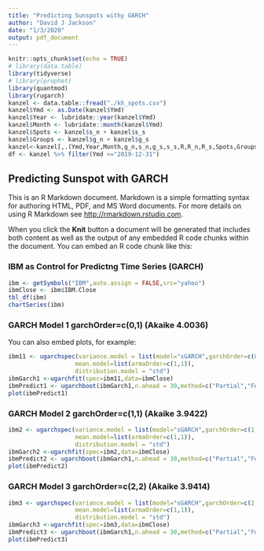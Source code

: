 ---
title: "Predicting Sunspots withy GARCH"
author: "David J Jackson"
date: "1/3/2020"
output: pdf_document
---

```{r setup, include=FALSE}
knitr::opts_chunk$set(echo = TRUE)
# library(data.table)
library(tidyverse)
# library(prophet)
library(quantmod)
library(rugarch)
kanzel <- data.table::fread("./kh_spots.csv")
kanzel$Ymd <- as.Date(kanzel$Ymd)
kanzel$Year <- lubridate::year(kanzel$Ymd)
kanzel$Month <- lubridate::month(kanzel$Ymd)
kanzel$Spots <- kanzel$s_n + kanzel$s_s
kanzel$Groups <- kanzel$g_n + kanzel$g_s
kanzel<-kanzel[,.(Ymd,Year,Month,g_n,s_n,g_s,s_s,R,R_n,R_s,Spots,Groups)]
df <- kanzel %>% filter(Ymd <="2019-12-31")

```

## Predicting Sunspot with GARCH

This is an R Markdown document. Markdown is a simple formatting syntax for authoring HTML, PDF, and MS Word documents. For more details on using R Markdown see <http://rmarkdown.rstudio.com>.

When you click the **Knit** button a document will be generated that includes both content as well as the output of any embedded R code chunks within the document. You can embed an R code chunk like this:

### IBM as Control for Predictng Time Series (GARCH)
```{r ibm,echo=FALSE}
ibm <- getSymbols("IBM",auto.assign = FALSE,src="yahoo")
ibmClose <- ibm$IBM.Close
tbl_df(ibm)
chartSeries(ibm)
```

### GARCH Model 1 garchOrder=c(0,1) (Akaike  4.0036)
 
You can also embed plots, for example:

```{r pressure,model1, echo=FALSE}
ibm11 <- ugarchspec(variance.model = list(model="sGARCH",garchOrder=c(0,1)),
                   mean.model=list(armaOrder=c(1,1)),
                   distribution.model = "std")
ibmGarch1 <-ugarchfit(spec=ibm11,data=ibmClose)
ibmPredict1 <- ugarchboot(ibmGarch1,n.ahead = 30,method=c("Partial","Full")[1])
plot(ibmPredict1)
```

### GARCH Model 2 garchOrder=c(1,1) (Akaike 3.9422)

```{r pressure,model2, echo=FALSE}
ibm2 <- ugarchspec(variance.model = list(model="sGARCH",garchOrder=c(1,1)),
                   mean.model=list(armaOrder=c(1,1)),
                   distribution.model = "std")
ibmGarch2 <-ugarchfit(spec=ibm2,data=ibmClose)
ibmPredict2 <- ugarchboot(ibmGarch1,n.ahead = 30,method=c("Partial","Full")[1])
plot(ibmPredict2)
```

### GARCH Model 3 garchOrder=c(2,2) (Akaike 3.9414)

```{r pressure,model3, echo=FALSE}
ibm3 <- ugarchspec(variance.model = list(model="sGARCH",garchOrder=c(2,2)),
                   mean.model=list(armaOrder=c(1,1)),
                   distribution.model = "std")
ibmGarch3 <-ugarchfit(spec=ibm3,data=ibmClose)
ibmPredict3 <- ugarchboot(ibmGarch1,n.ahead = 30,method=c("Partial","Full")[1])
plot(ibmPredict3)
```
